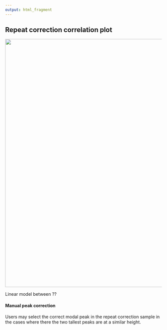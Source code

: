 ```yaml
---
output: html_fragment
---
```

## Repeat correction correlation plot

![](Repeat_correction.PNG){width=800px}

Linear model between ??

#### Manual peak correction
Users may select the correct modal peak in the repeat correction sample in the cases where there the two tallest peaks are at a similar height.
